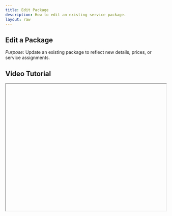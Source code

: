 ```yaml
---
title: Edit Package
description: How to edit an existing service package.
layout: raw
---
```



<div className="mdx-content">

## Edit a Package



*Purpose*: Update an existing package to reflect new details, prices, or service assignments.

## Video Tutorial



<iframe
  width="100%"
  height="400"
  title="Edit Package Tutorial"
  allowFullScreen
  className="rounded-lg"
/>

---

## Steps:



❶ **Navigate to the Packages tab in the Catalog**  

❷ **Click on the three-dot menu of the package you want to update or open the package detail view and use the top menu**  

❸ **Make necessary edits in Basic Info, Service Selection, Pricing, Venues, or Staff Assignments**  

❹ **Click Save to apply changes**  

❺ **A success message confirms the update**  

---

**Tip for First-Time Users**:  
Make sure to double-check all changes before saving, especially when updating pricing or staff.

<div className="space-y-4 mt-6">

<div className="my-10 border-t border-gray-200" />

## More questions about this


</div>
<div className="space-y-4 mt-6">
  <details className="bg-white rounded-md p-4 border border-gray-300">
  <summary
    className="font-medium text-base text-gray-900"
    style={{
      backgroundColor: 'transparent',
      outline: 'none',
      cursor: 'pointer',
      userSelect: 'none',
      listStyle: 'none',
    }}
  >Can I undo changes after editing a package?</summary>
   <p className="mt-2 text-sm text-gray-700">
      No, once saved, changes are permanent. You can manually revert them by editing again.
    </p>
  </details>

  <details className="bg-white rounded-md p-4 border border-gray-300">
  <summary
    className="font-medium text-base text-gray-900"
    style={{
      backgroundColor: 'transparent',
      outline: 'none',
      cursor: 'pointer',
      userSelect: 'none',
      listStyle: 'none',
    }}
  >Will the changes reflect immediately in the booking system?</summary>
    <p className="mt-2 text-sm text-gray-700">
      Yes, edits are applied in real-time once saved.
    </p>
  </details>
</div>
</div>

---

<div className="space-y-4 mt-6">

<div className="my-10 border-t border-gray-200" />

<div className="mdx-content mt-10">

Was this article helpful?

<div style={{ display: 'flex', gap: '1rem' }}>
  <button style={{ padding: '0.5rem', borderRadius: '9999px', backgroundColor: '#f0f0f0' }}>
    👍
  </button>
  <button style={{ padding: '0.5rem', borderRadius: '9999px', backgroundColor: '#f0f0f0' }}>
    👎
  </button>
</div>
</div>

---
</div>
